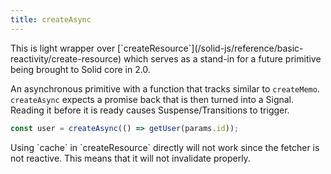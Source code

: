 ```yaml
---
title: createAsync
---
```


<Callout>
	This is light wrapper over [`createResource`](/solid-js/reference/basic-reactivity/create-resource)
	which serves as a stand-in for a future primitive being brought to Solid core
	in 2.0.
</Callout>

An asynchronous primitive with a function that tracks similar to `createMemo`.
`createAsync` expects a promise back that is then turned into a Signal.
Reading it before it is ready causes Suspense/Transitions to trigger.

```jsx
const user = createAsync(() => getUser(params.id));
```

<Callout>
	Using `cache` in `createResource` directly will not work since the fetcher is
	not reactive. This means that it will not invalidate properly.
</Callout>
